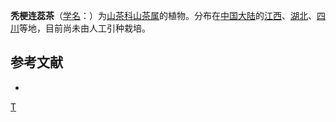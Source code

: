 {{Speciesbox 
| taxon = Camellia dubia
| authority = Sealy
}}

'''秃梗连蕊茶'''（[[学名|学名]]：{{lang|la|''Camellia dubia''}}）为[[山茶科|山茶科]][[山茶属|山茶属]]的植物。分布在[[中国大陆|中国大陆]]的[[江西|江西]]、[[湖北|湖北]]、[[四川|四川]]等地，目前尚未由人工引种栽培。

== 参考文献 ==
<div class="references-small">
* {{cite web| url =http://www.bioinfo.cn/db05/KmzwSpecies.php?action=view&id=29071| title =秃梗连蕊茶| work =《中国高等植物数据库全库》| publisher =中国科学院微生物研究所| author =昆明植物研究所| accessdate =2009-02-26| deadurl =yes| archiveurl =https://web.archive.org/web/20160305024510/http://www.bioinfo.cn/db05/KmzwSpecies.php?action=view&id=29071| archivedate =2016-03-05}}
</div>
{{Taxonbar|from=Q15232737}}

[[Category:山茶属|T]]